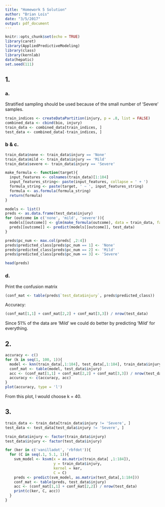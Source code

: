 ```yaml
---
title: "Homework 5 Solution"
author: "Brian Lois"
date: "3/5/2017"
output: pdf_document
---
```


```r
knitr::opts_chunk$set(echo = TRUE)
library(caret)
library(AppliedPredictiveModeling)
library(class)
library(kernlab)
data(hepatic)
set.seed(111)
```

## 1.

### a.

Stratified sampling should be used because of the small number of 'Severe' samples.
```r
train_indices <- createDataPartition(injury, p = .8, list = FALSE)
combined_data <- cbind(bio, injury)
train_data <- combined_data[train_indices, ]
test_data <- combined_data[-train_indices, ]
```

### b & c.
```r
train_data$none <- train_data$injury == 'None'
train_data$mild <- train_data$injury == 'Mild'
train_data$severe <- train_data$injury == 'Severe'

make_formula <- function(target){
  input_features <- colnames(train_data)[1:184]
  input_features_string<- paste(input_features, collapse = ' + ')
  formula_string <- paste(target, ' ~ ', input_features_string)
  formula <- as.formula(formula_string)
  return(formula)
}

models <- list()
preds <- as.data.frame(test_data$injury)
for (outcome in c('none', 'mild', 'severe')){
  models[[outcome]] <- glm(make_formula(outcome), data = train_data, family = binomial())
  preds[[outcome]] <- predict(models[[outcome]], test_data)
}

preds$pc_num <- max.col(preds[ ,2:4])
preds$predicted_class[preds$pc_num == 1] <- 'None'
preds$predicted_class[preds$pc_num == 2] <- 'Mild'
preds$predicted_class[preds$pc_num == 3] <- 'Severe'

head(preds)
```

### d.

Print the confusion matrix
```r
(conf_mat <- table(preds$`test_data$injury`, preds$predicted_class))
```

Accuracy:
```r
(conf_mat[1,1] + conf_mat[2,2] + conf_mat[3,3]) / nrow(test_data)
```

Since 51% of the data are 'Mild' we could do better by predicting 'Mild' for everything.

## 2.
```r
accuracy <- c()
for (k in seq(1, 100, 1)){
  model <- knn(train_data[,1:184], test_data[,1:184], train_data$injury, k = k)
  conf_mat <- table(model, test_data$injury)
  acc <- (conf_mat[1,1] + conf_mat[2,2] + conf_mat[3,3]) / nrow(test_data)
  accuracy <- c(accuracy, acc) 
}
plot(accuracy, type = 'l')
```

From this plot, I would choose k = 40.

## 3.
```r
train_data <- train_data[train_data$injury != 'Severe', ]
test_data <- test_data[test_data$injury != 'Severe', ]

train_data$injury <- factor(train_data$injury)
test_data$injury <- factor(test_data$injury)

for (ker in c('vanilladot', 'rbfdot')){
  for (C in seq(.1, 5.1, 1)){
    svm_model <- ksvm(x = as.matrix(train_data[ ,1:184]), 
                      y = train_data$injury, 
                      kernel = ker,
                      C = C)
    preds <- predict(svm_model, as.matrix(test_data[,1:184]))
    conf_mat <- table(preds, test_data$injury)
    acc <- (conf_mat[1,1] + conf_mat[2,2]) / nrow(test_data)
    print(c(ker, C, acc))
  }
}

```




